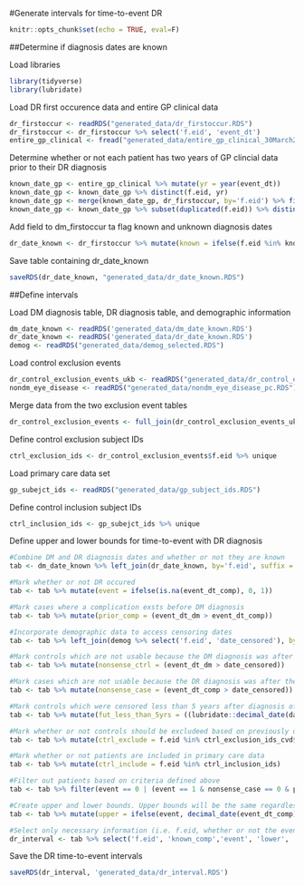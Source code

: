 #Generate intervals for time-to-event DR

```r
knitr::opts_chunk$set(echo = TRUE, eval=F)
```

##Determine if diagnosis dates are known

Load libraries
```r
library(tidyverse)
library(lubridate)
```
Load DR first occurence data and entire GP clinical data
```r
dr_firstoccur <- readRDS("generated_data/dr_firstoccur.RDS")
dr_firstoccur <- dr_firstoccur %>% select('f.eid', 'event_dt')
entire_gp_clinical <- fread("generated_data/entire_gp_clinical_30March2021_formatted.txt", select = c('f.eid', 'event_dt'))
```
Determine whether or not each patient has two years of GP clincial data prior to their DR diagnosis
```r
known_date_gp <- entire_gp_clinical %>% mutate(yr = year(event_dt)) 
known_date_gp <- known_date_gp %>% distinct(f.eid, yr)
known_date_gp <- merge(known_date_gp, dr_firstoccur, by='f.eid') %>% filter(year(event_dt)-1==yr | year(event_dt)-2==yr)
known_date_gp <- known_date_gp %>% subset(duplicated(f.eid)) %>% distinct(f.eid, event_dt)
```
Add field to dm_firstoccur ta flag known and unknown diagnosis dates
```r
dr_date_known <- dr_firstoccur %>% mutate(known = ifelse(f.eid %in% known_date_gp$f.eid,1,0))
```
Save table containing dr_date_known
```r
saveRDS(dr_date_known, "generated_data/dr_date_known.RDS")
```
##Define intervals 

Load DM diagnosis table, DR diagnosis table, and demographic information
```r
dm_date_known <- readRDS('generated_data/dm_date_known.RDS')
dr_date_known <- readRDS('generated_data/dr_date_known.RDS')
demog <- readRDS("generated_data/demog_selected.RDS")
```
Load control exclusion events
```r
dr_control_exclusion_events_ukb <- readRDS("generated_data/dr_control_exclusion_events_ukb.RDS")
nondm_eye_disease <- readRDS("generated_data/nondm_eye_disease_pc.RDS")
```

Merge data from the two exclusion event tables
```r
dr_control_exclusion_events <- full_join(dr_control_exclusion_events_ukb,nondm_eye_disease,by=c("f.eid","event_dt"))
```
Define control exclusion subject IDs
```r
ctrl_exclusion_ids <- dr_control_exclusion_events$f.eid %>% unique
```

Load primary care data set
```r
gp_subejct_ids <- readRDS("generated_data/gp_subject_ids.RDS")
```

Define control inclusion subject IDs
```r
ctrl_inclusion_ids <- gp_subejct_ids %>% unique
```
Define upper and lower bounds for time-to-event with DR diagnosis 
```r
#Combine DM and DR diagnosis dates and whether or not they are known
tab <- dm_date_known %>% left_join(dr_date_known, by='f.eid', suffix = c('_dm', '_comp'))

#Mark whether or not DR occured
tab <- tab %>% mutate(event = ifelse(is.na(event_dt_comp), 0, 1))

#Mark cases where a complication exsts before DM diagnosis
tab <- tab %>% mutate(prior_comp = (event_dt_dm > event_dt_comp))

#Incorporate demographic data to access censoring dates
tab <- tab %>% left_join(demog %>% select('f.eid', 'date_censored'), by='f.eid')

#Mark controls which are not usable because the DM diagnosis was after the censoring date
tab <- tab %>% mutate(nonsense_ctrl = (event_dt_dm > date_censored))

#Mark cases which are not usable because the DR diagnosis was after the censoring date
tab <- tab %>% mutate(nonsense_case = (event_dt_comp > date_censored))

#Mark controls which were censored less than 5 years after diagnosis of DM
tab <- tab %>% mutate(fut_less_than_5yrs = ((lubridate::decimal_date(date_censored) - lubridate::decimal_date(event_dt_dm) < 5)))

#Mark whether or not controls should be excludeed based on previously defined control exclusion evnets
tab <- tab %>% mutate(ctrl_exclude = f.eid %in% ctrl_exclusion_ids_cvd$f.eid)

#Mark whether or not patients are included in primary care data
tab <- tab %>% mutate(ctrl_include = f.eid %in% ctrl_inclusion_ids)

#Filter out patients based on criteria defined above
tab <- tab %>% filter(event == 0 | (event == 1 & nonsense_case == 0 & prior_comp == 0 & known_dm==1)) %>% filter(event == 1 | (event == 0 & nonsense_ctrl == 0 & ctrl_exclude == 0 & ctrl_include & fut_less_than_5yrs == 0 & known_dm==1))

#Create upper and lower bounds. Upper bounds will be the same regardless of whether or not the diagnosis date is known. Lower bounds will be 0 for unknown diagnoses and equal to upper bounds for known diagnoses
tab <- tab %>% mutate(upper = ifelse(event, decimal_date(event_dt_comp)-decimal_date(event_dt_dm),decimal_date(date_censored)-decimal_date(event_dt_dm)), lower = ifelse(known_comp | !event, upper,0))

#Select only necessary information (i.e. f.eid, whether or not the event occured, whether or not the date was known, and the upper and lower bounds on time-to-event)
dr_interval <- tab %>% select('f.eid', 'known_comp','event', 'lower', 'upper')
```
Save the DR time-to-event intervals
```r
saveRDS(dr_interval, 'generated_data/dr_interval.RDS')
```

